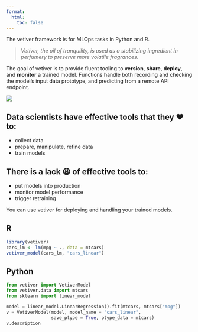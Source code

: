 ```yaml
---
format:
  html:
    toc: false
---
```


The vetiver framework is for MLOps tasks in Python and R.

> *Vetiver, the oil of tranquility, is used as a stabilizing ingredient in perfumery to preserve more volatile fragrances.*

The goal of vetiver is to provide fluent tooling to **version**, **share**, **deploy**, and **monitor** a trained model. Functions handle both recording and checking the model's input data prototype, and predicting from a remote API endpoint.

![](images/ml_ops_cycle.png){fig-align="center" fig-alt="During the MLOps cycle, we collect data, understand and clean the data, train and evaluate a model, deploy the model, and monitor the deployed model. Monitoring can then lead back to collecting more data. There are many great tools available to understand clean data (like pandas and the tidyverse) and to build models (like tidymodels and scikit-learn). Use the vetiver framework to deploy and monitor your models."}

::: callout-tip
## Data scientists have effective tools that they ❤️ to:

-   collect data
-   prepare, manipulate, refine data
-   train models
:::

::: callout-warning
## There is a lack 😩 of effective tools to:

-   put models into production
-   monitor model performance
-   trigger retraining
:::

You can use vetiver for deploying and handling your trained models.

::: panel-tabset
## R

```r
library(vetiver)
cars_lm <- lm(mpg ~ ., data = mtcars)
vetiver_model(cars_lm, "cars_linear")
```

## Python

```python
from vetiver import VetiverModel
from vetiver.data import mtcars
from sklearn import linear_model

model = linear_model.LinearRegression().fit(mtcars, mtcars["mpg"])
v = VetiverModel(model, model_name = "cars_linear", 
                 save_ptype = True, ptype_data = mtcars)
v.description
```
:::
